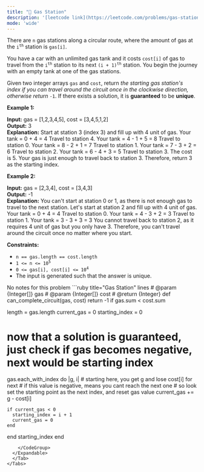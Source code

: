```yaml
---
title: "🧀 Gas Station"
description: '[leetcode link](https://leetcode.com/problems/gas-station/description/)'
mode: 'wide'
---
```

<Tabs>
  <Tab title="Question" icon="circle-question" iconType="regular">
    <Card>
      <p>There are <code>n</code> gas stations along a circular route, where the amount of gas at the <code>i<sup>th</sup></code> station is <code>gas[i]</code>.</p>  <p>You have a car with an unlimited gas tank and it costs <code>cost[i]</code> of gas to travel from the <code>i<sup>th</sup></code> station to its next <code>(i + 1)<sup>th</sup></code> station. You begin the journey with an empty tank at one of the gas stations.</p>  <p>Given two integer arrays <code>gas</code> and <code>cost</code>, return <em>the starting gas station&#39;s index if you can travel around the circuit once in the clockwise direction, otherwise return</em> <code>-1</code>. If there exists a solution, it is <strong>guaranteed</strong> to be <strong>unique</strong>.</p>   <p><strong class="example">Example 1:</strong></p>   <strong>Input:</strong> gas = [1,2,3,4,5], cost = [3,4,5,1,2] <br/> <strong>Output:</strong> 3 <br/> <strong>Explanation:</strong> Start at station 3 (index 3) and fill up with 4 unit of gas. Your tank = 0 + 4 = 4 Travel to station 4. Your tank = 4 - 1 + 5 = 8 Travel to station 0. Your tank = 8 - 2 + 1 = 7 Travel to station 1. Your tank = 7 - 3 + 2 = 6 Travel to station 2. Your tank = 6 - 4 + 3 = 5 Travel to station 3. The cost is 5. Your gas is just enough to travel back to station 3. Therefore, return 3 as the starting index.   <p><strong class="example">Example 2:</strong></p>   <strong>Input:</strong> gas = [2,3,4], cost = [3,4,3] <br/> <strong>Output:</strong> -1 <br/> <strong>Explanation:</strong> You can&#39;t start at station 0 or 1, as there is not enough gas to travel to the next station. Let&#39;s start at station 2 and fill up with 4 unit of gas. Your tank = 0 + 4 = 4 Travel to station 0. Your tank = 4 - 3 + 2 = 3 Travel to station 1. Your tank = 3 - 3 + 3 = 3 You cannot travel back to station 2, as it requires 4 unit of gas but you only have 3. Therefore, you can&#39;t travel around the circuit once no matter where you start.    <p><strong>Constraints:</strong></p>  <ul>  <li><code>n == gas.length == cost.length</code></li>  <li><code>1 &lt;= n &lt;= 10<sup>5</sup></code></li>  <li><code>0 &lt;= gas[i], cost[i] &lt;= 10<sup>4</sup></code></li>  <li>The input is generated such that the answer is unique.</li> </ul> 
    </Card>
  </Tab>
  <Tab title="Solution" icon="lightbulb" iconType="regular" >
    <Card>
      No notes for this problem
</Card>
  <Expandable title="code">
    <CodeGroup dropdown>
```ruby title="Gas Station" lines
# @param {Integer[]} gas
# @param {Integer[]} cost
# @return {Integer}
def can_complete_circuit(gas, cost)
  return -1 if gas.sum < cost.sum
  
  length = gas.length
  current_gas = 0
  starting_index = 0
  # now that a solution is guaranteed, just check if gas becomes negative, next would be starting index
  gas.each_with_index do |g, i|
    # starting here, you get g and lose cost[i] for next
    # if this value is negative, means you cant reach the next one
    # so look set the starting point as the next index, and reset gas value
    current_gas += g - cost[i] 

    if current_gas < 0
      starting_index = i + 1
      current_gas = 0
    end
  end
  starting_index
end
```
    </CodeGroup>
  </Expandable>
  </Tab>
</Tabs>